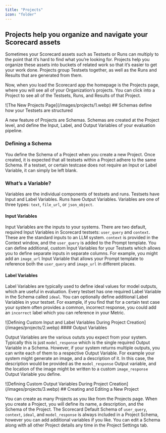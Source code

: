 ```yaml
---
title: "Projects"
icon: "folder"
---
```


## Projects help you organize and navigate your Scorecard assets

Sometimes your Scorecard assets such as Testsets or Runs can multiply to the point that it’s hard to find what you’re looking for. Projects help you organize these assets into buckets of related work so that it’s easier to get your work done. Projects group Testsets together, as well as the Runs and Results that are generated from them.

Now, when you load the Scorecard app the homepage is the Projects page, where you will see all of your Organization’s projects. You can click into a Project to see all of the Testsets, Runs, and Results of that Project.
<Frame caption="The New Projects Page">
![The New Projects Page](/images/projects/1.webp)
</Frame>
## Schemas define how your Testsets are structured

A new feature of Projects are Schemas. Schemas are created at the Project level, and define the Input, Label, and Output Variables of your evaluation pipeline.

### Defining a Schema

You define the Schema of a Project when you create a new Project. Once created, it is expected that all testsets within a Project adhere to the same Schema. If a testset, or certain testcase does not require an Input or Label Variable, it can simply be left blank.

### What’s a Variable?

Variables are the individual components of testsets and runs. Testsets have Input and Label Variables. Runs have Output Variables. Variables are one of three types: `text`, `file_url`, or `json_object`.

#### Input Variables

Input Variables are the inputs to your systems. There are two default, required Input Variables in Scorecard testsets: `user_query` and `context`. These are the standard inputs to an LLM system. `context` is provided in the Context window, and the `user_query` is added to the Prompt template. You can define additional, custom Input Variables for your Testsets which allows you to define separate inputs in separate columns. For example, you might add an `image_url` Input Variable that allows your Prompt template to reference both the `user_query` and `image_url` in different places.

#### Label Variables

Label Variables are typically used to define ideal values for model outputs, which are useful in evaluation. Every testset has one required Label Variable in the Schema called `ideal`. You can optionally define additional Label Variables in your testset. For example, if you find that for a certain test case your system often provides a common, incorrect response, you could add an `incorrect` label which you can reference in your Metric.
<Frame caption="Defining Custom Input and Label Variables During Project Creation">
![Defining Custom Input and Label Variables During Project Creation](/images/projects/2.webp)
</Frame>
#### Output Variables

Output Variables are the various oututs you expect from your system. Typically this is just `model_response` which is the single required Output Variable in a Schema. However, if your system returns multiple outputs, you can write each of them to a respective Output Variable. For example your system might generate an image, and a description of it. In this case, the description would be provided as the `model_response` Output variable, and the location of the image might be written to a custom `image_response` Output Variable you define.
<Frame caption="Defining Custom Output Variables During Project Creation">
![Defining Custom Output Variables During Project Creation](/images/projects/3.webp)
</Frame>
## Creating and Editing a New Project

You can create as many Projects as you like from the Projects page. When you create a Project, you will define its name, a description, and the Schema of the Project. The Scorecard Default Schema of `user_query`, `context`, `ideal`, and `model_response` is always included in a Project Schema, however you can add additional variables if you like. You can edit a Schema along with all other Project details any time in the Project Settings tab.
